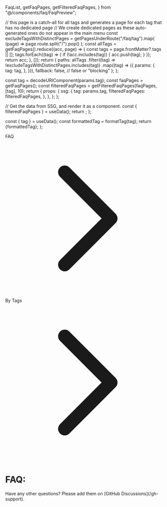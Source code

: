   FaqList,
  getFaqPages,
  getFilteredFaqPages,
} from "@/components/faq/FaqPreview";

  // this page is a catch-all for all tags and generates a page for each tag that has no dedicated page
  // We create dedicated pages as these auto-generated ones do not appear in the main menu
  const excludeTagsWithDistinctPages = getPagesUnderRoute("/faq/tag").map(
    (page) => page.route.split("/").pop()
  );
  const allTags = getFaqPages().reduce((acc, page) => {
    const tags = page.frontMatter?.tags || [];
    tags.forEach((tag) => {
      if (!acc.includes(tag)) {
        acc.push(tag);
      }
    });
    return acc;
  }, []);
  return {
    paths: allTags
      .filter((tag) => !excludeTagsWithDistinctPages.includes(tag))
      .map((tag) => ({
        params: {
          tag: tag,
        },
      })),
    fallback: false, // false or "blocking"
  };
};

  const tag = decodeURIComponent(params.tag);
  const faqPages = getFaqPages();
  const filteredFaqPages = getFilteredFaqPages(faqPages, [tag], 10);
  return {
    props: {
      ssg: {
        tag: params.tag,
        filteredFaqPages: filteredFaqPages,
      },
    },
  };
};


  // Get the data from SSG, and render it as a component.
  const { filteredFaqPages } = useData();
  return <FaqList pages={filteredFaqPages} renderAsCards />;
};

  const { tag } = useData();
  const formattedTag = formatTag(tag);
  return <span>{formattedTag}</span>;
};

<div class="nextra-breadcrumb -mt-1 -mb-0.5 nx-flex nx-items-center nx-gap-1 nx-overflow-hidden nx-text-sm nx-text-gray-500 dark:nx-text-gray-400 contrast-more:nx-text-current">
  <div
    class="nx-whitespace-nowrap nx-transition-colors nx-min-w-[24px] nx-overflow-hidden nx-text-ellipsis"
    title="FAQ"
  >
    FAQ
  </div>
  <svg
    fill="none"
    viewBox="0 0 24 24"
    stroke="currentColor"
    class="nx-w-3.5 nx-shrink-0"
  >
    <path
      stroke-linecap="round"
      stroke-linejoin="round"
      stroke-width="2"
      d="M9 5l7 7-7 7"
    ></path>
  </svg>
  <div
    class="nx-whitespace-nowrap nx-transition-colors nx-min-w-[24px] nx-overflow-hidden nx-text-ellipsis"
    title="By Tags"
  >
    By Tags
  </div>
  <svg
    fill="none"
    viewBox="0 0 24 24"
    stroke="currentColor"
    class="nx-w-3.5 nx-shrink-0"
  >
    <path
      stroke-linecap="round"
      stroke-linejoin="round"
      stroke-width="2"
      d="M9 5l7 7-7 7"
    ></path>
  </svg>
  <div
    class="nx-whitespace-nowrap nx-transition-colors nx-font-medium nx-text-gray-700 contrast-more:nx-font-bold contrast-more:nx-text-current dark:nx-text-gray-100 contrast-more:dark:nx-text-current"
    title="Security"
  >
    <SsgTagName />
  </div>
</div>

# FAQ: <SsgTagName />

<Callout type="info">
  Have any other questions? Please add them on [GitHub
  Discussions](/gh-support).
</Callout>

<SsgFaqList />
